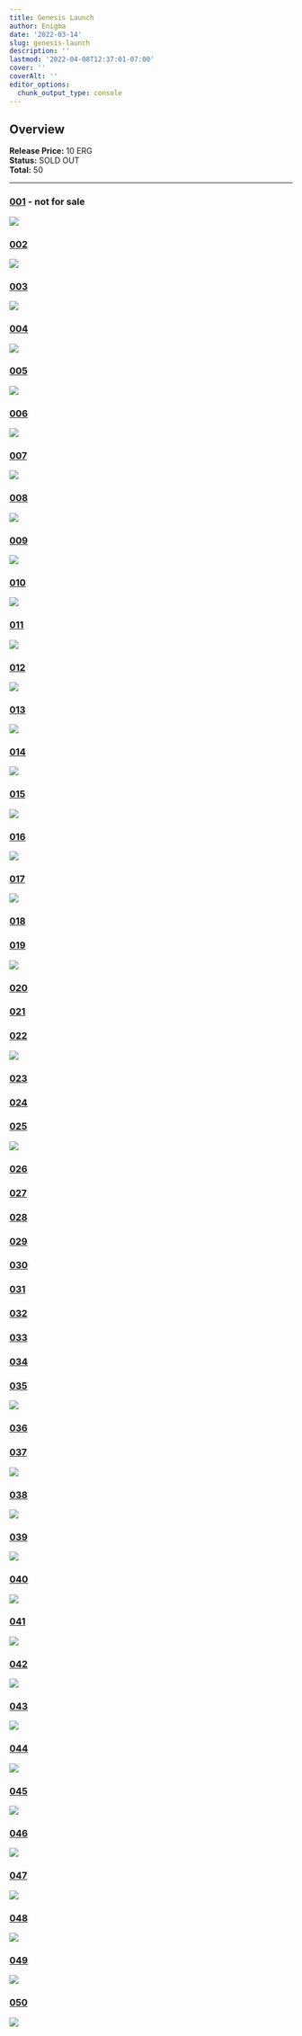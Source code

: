 ```yaml
---
title: Genesis Launch
author: Enigma
date: '2022-03-14'
slug: genesis-launch
description: ''
lastmod: '2022-04-08T12:37:01-07:00'
cover: ''
coverAlt: ''
editor_options: 
  chunk_output_type: console
---
```


## Overview

**Release Price:** 10 ERG  
**Status:** SOLD OUT  
**Total:** 50  


<hr>



### [001](https://explorer.ergoplatform.com/en/token/a72c765f9787ab443a0b5cd40bf429bdcdd4ecc5fbf7197f77c90ca880df9cd2) - not for sale

![](https://skyharbor.mo.cloudinary.net/card/https://cloudflare-ipfs.com/ipfs/bafybeigpkha6tuvavw2rhg5fj7blvww3dltian5umeultjhlsllnzfkwle?resource_type=image)


### [002](https://explorer.ergoplatform.com/en/token/7dc65d5e439378b0d3b9f610a4322816ca321719bd00780f2e0799ac717ab902)

![](https://skyharbor.mo.cloudinary.net/card/https://cloudflare-ipfs.com/ipfs/bafybeie2btbis3pvlw5mhulpe3pditcscvmznzox7a3vvsfioxpd7vwmg4?resource_type=image)

### [003](https://explorer.ergoplatform.com/en/token/9d49158f8d9fcec668096a29d151d40022e024a1b11c991e216287c2a823f021)

![](https://skyharbor.mo.cloudinary.net/card/https://cloudflare-ipfs.com/ipfs/bafybeiegb5rwuoy7qwrmsnudlr3frfg3i3xckr5eyeaeqjmycumldfdzwu?resource_type=image)

### [004](https://explorer.ergoplatform.com/en/token/93cf72493af1ddd6c77cf563a32aaefaeb9f5c2ebd3ad7296e243ed589acaa1a)

![](https://skyharbor.mo.cloudinary.net/card/https://cloudflare-ipfs.com/ipfs/bafybeicbhlsgnnaz63f2yjzqpjrob4meff7mbsutchhiyrnd2h6hazvo4y?resource_type=image)

### [005](https://explorer.ergoplatform.com/en/token/e355f29e283d0ba8a8de5bc4fc45b343c92162a20e286cdfc20c4ad3fe1c64d7)

![](https://skyharbor.mo.cloudinary.net/card/https://cloudflare-ipfs.com/ipfs/bafybeibdnr5ttvkkmmfa63fxnhjaea7p4oiqn2oxp6ao7svxlcvhkctesq?resource_type=image)

### [006](https://explorer.ergoplatform.com/en/token/fdbc75bcd99bb0a956966d0505ba4ceb9a9cf14d213be7eaba880c5544466017)

![](https://skyharbor.mo.cloudinary.net/card/https://cloudflare-ipfs.com/ipfs/bafybeigrqn3o2nkfuobkk4j6ht3ykbxmucmisux4vp56hyo4tsxmk2ykny?resource_type=image)


### [007](https://explorer.ergoplatform.com/en/token/05e3dac7380299362e899c280d58b0d787a51a328270d1da269506bdd8681300)

![](https://skyharbor.mo.cloudinary.net/card/https://cloudflare-ipfs.com/ipfs/bafybeibn5ac6kk35b2fvquubchfdhky22pa7zaayaou7ejoohujqc7ahwi?resource_type=image)


### [008](https://explorer.ergoplatform.com/en/token/7261390ce8d869583ff4277b04d34c659df5d15a162da85249e26741f3f8a88c)

![](https://skyharbor.mo.cloudinary.net/card/https://cloudflare-ipfs.com/ipfs/bafybeifniqadvxldzhr33uw5oisqwr35di7w3yn2owgqabi5mnzuxtnd5y?resource_type=image)

### [009](https://explorer.ergoplatform.com/en/token/6811890793d001a24de47e0ee12459b7520c1dde14f51f07f90cc2aedaadb464)

![](https://skyharbor.mo.cloudinary.net/card/https://cloudflare-ipfs.com/ipfs/bafybeifuwxexjal3mqleyztshxdkstv5ojdlrq3wzniefsgl5yy2goohwy?resource_type=image)

### [010](https://explorer.ergoplatform.com/en/token/e9458ed93c3c1ed3c019a995db82da38df54549ee18f2ab6607a3f015ba02368)

![](https://skyharbor.mo.cloudinary.net/card/https://cloudflare-ipfs.com/ipfs/bafybeidf3raz7bkgkrds3kw7bjec7vtdkiiwgmqzoyxbotqsamwlfi3tjq?resource_type=image)

### [011](https://explorer.ergoplatform.com/en/token/3ec83680b0be7ba58545402b9f4a17d3114fc80f865d21fa2e30634c676daddc)

![](https://skyharbor.mo.cloudinary.net/card/https://cloudflare-ipfs.com/ipfs/bafybeibjwqepr3mx2jjptszijjg5ozw5lmwetrrodvudradqfl2ojsduu4?resource_type=image)

### [012](https://explorer.ergoplatform.com/en/token/41acb562c93f09bf5f3a35b8d0509a24cba2a30f30965f4598b2becac9be9217)

![](https://skyharbor.mo.cloudinary.net/card/https://cloudflare-ipfs.com/ipfs/bafybeiczb2goq76zccxmwa2mfha33mupoihgq6piqcqyy6dtfr6k4cqjbu?resource_type=image)

### [013](https://explorer.ergoplatform.com/en/token/c1c8bda953ea7e1147045ce4011f69a2d780d4ceb4c10a8718b047505e4379b8)

![](https://skyharbor.mo.cloudinary.net/card/https://cloudflare-ipfs.com/ipfs/bafybeiegx2qijragmrtyb4tfcr54fcmb4ojmaz3ajq5yn35cuxbxghzhzm?resource_type=image)

### [014](https://explorer.ergoplatform.com/en/token/6786c98a02f4cf1f50da2c0b24ae48fb69e851533e3da0ce22edeb01f3e32c17)

![](https://skyharbor.mo.cloudinary.net/card/https://cloudflare-ipfs.com/ipfs/bafybeifkqru7gwvaewckzmgeh4ezsled4qz7q3p44yhyat5vp4vbc3csma?resource_type=image)

### [015](https://explorer.ergoplatform.com/en/token/c0d34165186cce9dae65cbc933949a09b4290412cb650c7583f749ce2deaddf1)

![](https://skyharbor.mo.cloudinary.net/card/https://cloudflare-ipfs.com/ipfs/bafybeiexshwlr7z37662sfaid6e7nd73objjlftyfubwexmon6e4wlvloa?resource_type=image)

### [016](https://explorer.ergoplatform.com/en/token/dea6833e00a14ca49f62d9f7f6389e8769d3aef764703134349b6701dcf2e3d3)

![](https://skyharbor.mo.cloudinary.net/card/https://cloudflare-ipfs.com/ipfs/bafybeihyjhavmci7ouq6v5u5ookjxn625i3ws647jo2g5v7ixpmfr76jfu?resource_type=image)


### [017](https://explorer.ergoplatform.com/en/token/14f03501126b1649c64d2f23e36755c01c7c820d3bbe8354364b4c43675d4fae)

![](https://skyharbor.mo.cloudinary.net/card/https://cloudflare-ipfs.com/ipfs/bafybeibhfiijbugh4x6dw2yoztz4657brnri2ikh6voh6yn6momyz5u5bm?resource_type=image)

### [018](https://explorer.ergoplatform.com/en/token/ba9d53d038e2ed85deb451d53182f30ee400bd82d69cb5f3820ccb9c2d07e395)

### [019](https://explorer.ergoplatform.com/en/token/e8ba90496e663eb2de5789fea01e76562edee3d27c294cff7835dfa814fe8a7c)

![](https://skyharbor.mo.cloudinary.net/card/https://cloudflare-ipfs.com/ipfs/bafybeicjskqh3kewojy5vkggyjiavou3vh7dqhrr6c7uucu324i2d55mdi?resource_type=image)

### [020](https://explorer.ergoplatform.com/en/token/aaa558d7bc385cb2b970d85963fab64eb3479ff1fbec97668e049336a60b3757)

### [021](https://explorer.ergoplatform.com/en/token/b7fdda1238c281691d51fe24708c81617dac7fecc036d317f29a2f140777d13e)

### [022](https://explorer.ergoplatform.com/en/token/ba1a7a7e37bc399cd5b91c4ed071650cd324d93e252da8578ee3b828c7153c40)

![](https://skyharbor.mo.cloudinary.net/card/https://cloudflare-ipfs.com/ipfs/bafybeiexvywfuy4r542umov6s2flpktbtmxtf6nqmyp6g7b6nxhia5k5re?resource_type=image)

### [023](https://explorer.ergoplatform.com/en/token/77710c31d493a894d35798fe75ef92e62b3ac9c704f4028e6525007455ccc2c0)

### [024](https://explorer.ergoplatform.com/en/token/33223e945f0ca4ebe10843de45c056c64ca01e240ba5fbb522d9906436977c4c)

### [025](https://explorer.ergoplatform.com/en/token/588e3b5c2f5965e0266d854631a119ded5fcc4e45a3527b4be4b8b62153911a9)

![](https://skyharbor.mo.cloudinary.net/card/https://cloudflare-ipfs.com/ipfs/bafybeidrqroanc6ay5ekg3wjrj6meiz5pgem53o2eyldxobzqwytwedzdm?resource_type=image)

### [026](https://explorer.ergoplatform.com/en/token/b6f4f4d216b2b2ff5a4ba8b8a698da56473619648de8ded33a5432729759514d)

### [027](https://explorer.ergoplatform.com/en/token/92b26a9ef6e3ddcf2632ed7d82757f57d8f3964a4d777d7c2e605ce2f65e6c39)

### [028](https://explorer.ergoplatform.com/en/token/5beacf53a53a9d5534f76426a7cb5b2d9888012482b5020df43642a5cc6184a7)

### [029](https://explorer.ergoplatform.com/en/token/a8ac6d571680850c0e144ee6cb23990c1e2fef5cc868e1108db34d7799254ebd)

### [030](https://explorer.ergoplatform.com/en/token/c08a3c7816297b756a98ed74babdf2f5497fc7c32959908d5c171a28401faf6e)

### [031](https://explorer.ergoplatform.com/en/token/77754f25a0d820c52652429508f61ca3d902f847a092bc7949aab77f53978898)

### [032](https://explorer.ergoplatform.com/en/token/b0d4a3d760e213331c5e1f850fdb57db1be791f99469776272488edfe5387b1b)

### [033](https://explorer.ergoplatform.com/en/token/b0c34c51a26c7ea1c35d91eab66faab0eca106d66dabc3e9a8cc17c58f68f0df)

### [034](https://explorer.ergoplatform.com/en/token/955146a3f16c5e98fe366ee76bd4a14b7645eb10cfd933459973164e8cf3dbbb)

### [035](https://explorer.ergoplatform.com/en/token/6b770e2aa09481b6b7fd7a88d5e54d4a3bb3dccfec5de7a8839b8d15df6c4bd6)

![](https://skyharbor.mo.cloudinary.net/card/https://cloudflare-ipfs.com/ipfs/bafybeibwqsyy33wd4lemb5t7la4sgzwov37namxkxlh6agd7uyvjhmrnge?resource_type=image)

### [036](https://explorer.ergoplatform.com/en/token/58f63a56ef3f64cd153f3067346c0facc2c9035044b565681c63f1eca0a0f64f)

### [037](https://explorer.ergoplatform.com/en/token/dc2f241f3484f1545a8832df0ef63fda2546569d655353d10822b8dce62ecccd)

![](https://skyharbor.mo.cloudinary.net/card/https://cloudflare-ipfs.com/ipfs/bafybeihp5qwh4rofryhifbi25y6rb5a6kc6rrvsdia2tp5txmsfjqmwqi4?resource_type=image)

### [038](https://explorer.ergoplatform.com/en/token/a98df43675c47df2be8538f077af837f3290c4b2317829a511572ae0c7a79979)

![](https://skyharbor.mo.cloudinary.net/card/https://cloudflare-ipfs.com/ipfs/bafybeiags4alw2gcua7rvi3xipfb62cscfiy25cykvwj674gymjpqp4s54?resource_type=image)

### [039](https://explorer.ergoplatform.com/en/token/b047c6b65694a8c51f37f27cf792833c2e09e330db32ff4471eaf97c4e8a4e53)

![](https://skyharbor.mo.cloudinary.net/card/https://cloudflare-ipfs.com/ipfs/bafybeiaqkixsb2b7hmbik6sx3lu4tunyx7uwcageycyqwpyjsalgf3hj7i?resource_type=image)

### [040](https://explorer.ergoplatform.com/en/token/7faa9f5c34835192c8dfcdfdaec316cb323c232ee7d232964059296527f0eca8)

![](https://skyharbor.mo.cloudinary.net/card/https://cloudflare-ipfs.com/ipfs/bafybeidtycrbtfdgggkxpmrcg2awj5g4a4txix43qpst6kkqsqn3vtluua?resource_type=image)

### [041](https://explorer.ergoplatform.com/en/token/7c7a18c0c6bd58215a7a07f79ddcc9b97852ab2c094035d0a630cdf9b7fc1e33)

![](https://skyharbor.mo.cloudinary.net/card/https://cloudflare-ipfs.com/ipfs/bafybeihnmyzydtnyd6b4vba5zhy7ohjleut7bwd5cklusoismyyx5l3kam?resource_type=image)

### [042](https://explorer.ergoplatform.com/en/token/a5a1ee3ab28ca8cd802708933507e9b7fcebdba47c6478cb8945f7e4932a333d)

![](https://skyharbor.mo.cloudinary.net/card/https://cloudflare-ipfs.com/ipfs/bafybeifm65uqprmic6krsruhy3weekfgwrm2v7xwnntbdrt2xz4qnyha3e?resource_type=image)

### [043](709207a730b31978359cfd09db350363a7f8ae96b497d984c76e78e2cbbdc5ad)

![](https://skyharbor.mo.cloudinary.net/card/https://cloudflare-ipfs.com/ipfs/bafybeignciwipyqapankeibsri2dkmge2xwghtbjgr6sx66z3jwjewg7pu?resource_type=image)

### [044](https://explorer.ergoplatform.com/en/token/9d8a681f9949ce2117b50ffa24e9ae6ac7132b737d2ff5a6593fa1b1db4e7505)

![](https://skyharbor.mo.cloudinary.net/card/https://cloudflare-ipfs.com/ipfs/bafybeidxqo4zrpzelzugh5rb6x2n3etzmroqin6vra637tmrbv5r3dw5ly?resource_type=image)

### [045](https://explorer.ergoplatform.com/en/token/166256037e6571593cd1e101fa04f31b838f02d35b9f1d0b070010136ce0f58b)

![](https://skyharbor.mo.cloudinary.net/card/https://cloudflare-ipfs.com/ipfs/bafybeihoktn5ab6ssjisj2lxfll34sbmlhhzp2olguntwufrpkayl3hy2e?resource_type=image)

### [046](https://explorer.ergoplatform.com/en/token/e4e3701356eb3bd126f1b599097d5fb6805383f6bf6083b2651efe6eedaae54e)

![](https://skyharbor.mo.cloudinary.net/card/https://cloudflare-ipfs.com/ipfs/bafybeibnmc7viiyupalfttvq2wfqarxmhhx3yu6mhfkq5yc2ign2otqbh4?resource_type=image)

### [047](https://explorer.ergoplatform.com/en/token/b4fa6a172f0a95552803c4a55fbea143b112d5aeade737917c6cd67b58722d7a)

![](https://skyharbor.mo.cloudinary.net/card/https://cloudflare-ipfs.com/ipfs/bafybeidnoiwsplj45wvs4r6mcp5b7f3yhrsidqpw5rudng2oefqykekpeq?resource_type=image)

### [048](https://explorer.ergoplatform.com/en/token/3caca199c2d193f331ef83eb8d64f61bc2637d6f728101c40b8a29b501934562)

![](https://skyharbor.mo.cloudinary.net/card/https://cloudflare-ipfs.com/ipfs/bafybeig3gul7jd3x3unnrc5ztmyrans7ravon222z3b4sngai3uz5th2ii?resource_type=image)

### [049](https://explorer.ergoplatform.com/en/token/cce3b19039b27ae04303df782cf7a73bf334008f66d5917ba56473a605621903)

![](https://skyharbor.mo.cloudinary.net/card/https://cloudflare-ipfs.com/ipfs/bafybeicea5mp7udo5rrg2mdp6oft3z32ddj5hv54bgsr5hyeqbg5muebda?resource_type=image)

### [050](https://explorer.ergoplatform.com/en/token/91b6ba8dcbdaaca25cc51801afe588e5caba0115ac6ed6ed6691ca511bac2c9f)

![](https://skyharbor.mo.cloudinary.net/card/https://cloudflare-ipfs.com/ipfs/bafybeibyeegn7356hrdtowoyurh2r35ty4jgeqnidqpq7ttuex3suwghvm?resource_type=image)

